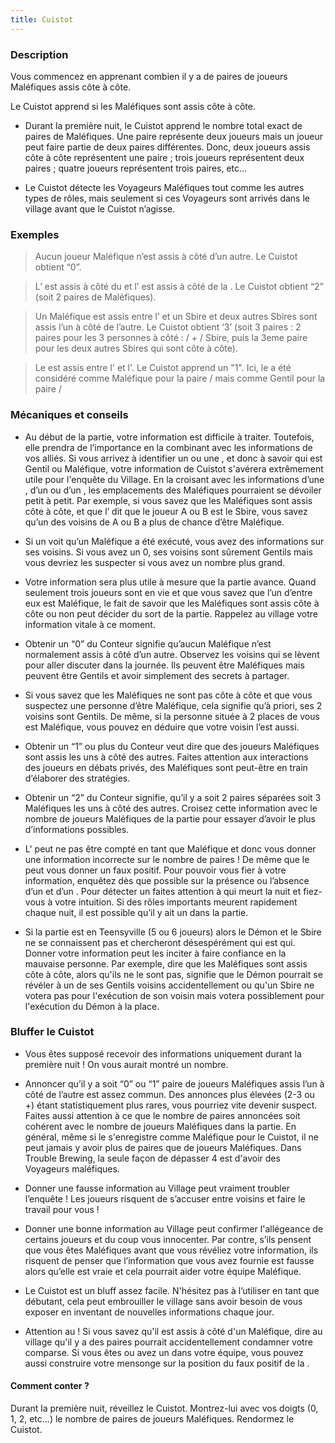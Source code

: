 ```yaml
---
title: Cuistot
---
```



<Role CUISTOT header />

### Description

Vous commencez en apprenant combien il y a de paires de joueurs Maléfiques assis côte à côte.

Le Cuistot apprend si les Maléfiques sont assis côte à côte. 

-	Durant la première nuit, le Cuistot apprend le nombre total exact de paires de Maléfiques. Une paire représente deux joueurs mais un joueur peut faire partie de deux paires différentes. Donc, deux joueurs assis côte à côte représentent une paire ; trois joueurs représentent deux paires ; quatre joueurs représentent trois paires, etc…

-	Le Cuistot détecte les Voyageurs Maléfiques tout comme les autres types de rôles, mais seulement si ces Voyageurs sont arrivés dans le village avant que le Cuistot n’agisse.

### Exemples

> Aucun joueur Maléfique n’est assis à côté d’un autre. Le Cuistot obtient “0”.

> L’<Role IMP /> est assis à côté du <Role BARON /> et l’<Role EMPOISONNEUR /> est assis à côté de la <Role CROQUEUSE_D_HOMMES />. Le Cuistot obtient “2” (soit 2 paires de Maléfiques).

> Un <Role BOUC_EMISSAIRE /> Maléfique est assis entre l’<Role IMP /> et un Sbire et deux autres Sbires sont assis l’un à côté de l’autre. Le Cuistot obtient ‘3’ (soit 3 paires : 2 paires pour les 3 personnes à côté : <Role IMP /> / <Role BOUC_EMISSAIRE /> + <Role BOUC_EMISSAIRE /> / Sbire, puis la 3eme paire pour les deux autres Sbires qui sont côte à côte).

> Le <Role RECLUS /> est assis entre l'<Role IMP /> et l'<Role EMPOISONNEUR />. Le Cuistot apprend un "1". Ici, le <Role RECLUS /> a été considéré comme Maléfique pour la paire <Role IMP /> / <Role RECLUS /> mais comme Gentil pour la paire <Role RECLUS /> / <Role EMPOISONNEUR />

### Mécaniques et conseils

- Au début de la partie, votre information est difficile à traiter. Toutefois, elle prendra de l’importance en la combinant avec les informations de vos alliés. Si vous arrivez à identifier un <Role EMPATHIQUE /> ou une <Role VOYANTE />, et donc à savoir qui est Gentil ou Maléfique, votre information de Cuistot s'avérera extrêmement utile pour l'enquête du Village. En la croisant avec les informations d’une <Role LAVANDIERE />, d’un <Role ARCHIVISTE /> ou d’un <Role ENQUETEUR />, les emplacements des Maléfiques pourraient se dévoiler petit à petit. Par exemple, si vous savez que les Maléfiques sont assis côte à côte, et que l’<Role ENQUETEUR /> dit que le joueur A ou B est le Sbire, vous savez qu’un des voisins de A ou B a plus de chance d’être Maléfique.

- Si un <Role CROQUE_MORT /> voit qu’un Maléfique a été exécuté, vous avez des informations sur ses voisins. Si vous avez un 0, ses voisins sont sûrement Gentils mais vous devriez les suspecter si vous avez un nombre plus grand.

- Votre information sera plus utile à mesure que la partie avance. Quand seulement trois joueurs sont en vie et que vous savez que l’un d’entre eux est Maléfique, le fait de savoir que les Maléfiques sont assis côte à côte ou non peut décider du sort de la partie. Rappelez au village votre information vitale à ce moment.

- Obtenir un “0” du Conteur signifie qu’aucun Maléfique n’est normalement assis à côté d’un autre. Observez les voisins qui se lèvent pour aller discuter dans la journée. Ils peuvent être Maléfiques mais peuvent être Gentils et avoir simplement des secrets à partager.

- Si vous savez que les Maléfiques ne sont pas côte à côte et que vous suspectez une personne d’être Maléfique, cela signifie qu’à priori, ses 2 voisins sont Gentils. De même, si la personne située à 2 places de vous est Maléfique, vous pouvez en déduire que votre voisin l’est aussi.

- Obtenir un “1” ou plus du Conteur veut dire que des joueurs Maléfiques sont assis les uns à côté des autres. Faites attention aux interactions des joueurs en débats privés, des Maléfiques sont peut-être en train d’élaborer des stratégies.

- Obtenir un “2” du Conteur signifie, qu’il y a soit 2 paires séparées soit 3 Maléfiques les uns à côté des autres. Croisez cette information avec le nombre de joueurs Maléfiques de la partie pour essayer d’avoir le plus d’informations possibles.

- L'<Role ESPION /> peut ne pas être compté en tant que Maléfique et donc vous donner une information incorrecte sur le nombre de paires ! De même que le <Role RECLUS /> peut vous donner un faux positif. Pour pouvoir vous fier à votre information, enquêtez dès que possible sur la présence ou l’absence d’un <Role RECLUS /> et d’un <Role ESPION />. Pour détecter un <Role ESPION /> faites attention à qui meurt la nuit et fiez-vous à votre intuition. Si des rôles importants meurent rapidement chaque nuit, il est possible qu’il y ait un <Role ESPION /> dans la partie.

- Si la partie est en Teensyville (5 ou 6 joueurs) alors le Démon et le Sbire ne se connaissent pas et chercheront désespérément qui est qui. Donner votre information peut les inciter à faire confiance en la mauvaise personne. Par exemple, dire que les Maléfiques sont assis côte à côte, alors qu'ils ne le sont pas, signifie que le Démon pourrait se révéler à un de ses Gentils voisins accidentellement ou qu'un Sbire ne votera pas pour l'exécution de son voisin mais votera possiblement pour l'exécution du Démon à la place.

### Bluffer le Cuistot

- Vous êtes supposé recevoir des informations uniquement durant la première nuit ! On vous aurait montré un nombre.

- Annoncer qu’il y a soit “0” ou “1” paire de joueurs Maléfiques assis l’un à côté de l’autre est assez commun. Des annonces plus élevées (2-3 ou +) étant statistiquement plus rares, vous pourriez vite devenir suspect. Faites aussi attention à ce que le nombre de paires annoncées soit cohérent avec le nombre de joueurs Maléfiques dans la partie. En général, même si le <Role RECLUS /> s'enregistre comme Maléfique pour le Cuistot, il ne peut jamais y avoir plus de paires que de joueurs Maléfiques. Dans Trouble Brewing, la seule façon de dépasser 4 est d'avoir des Voyageurs maléfiques.

- Donner une fausse information au Village peut vraiment troubler l’enquête ! Les joueurs risquent de s’accuser entre voisins et faire le travail pour vous !

- Donner une bonne information au Village peut confirmer l'allégeance de certains joueurs et du coup vous innocenter. Par contre, s’ils pensent que vous êtes Maléfiques avant que vous révéliez votre information, ils risquent de penser que l’information que vous avez fournie est fausse alors qu’elle est vraie et cela pourrait aider votre équipe Maléfique.

- Le Cuistot est un bluff assez facile. N'hésitez pas à l’utiliser en tant que débutant, cela peut embrouiller le village sans avoir besoin de vous exposer en inventant de nouvelles informations chaque jour.

- Attention au <Role RECLUS /> ! Si vous savez qu'il est assis à côté d'un Maléfique, dire au village qu'il y a des paires pourrait accidentellement condamner votre comparse. Si vous êtes <Role ESPION /> ou avez un <Role ESPION /> dans votre équipe, vous pouvez aussi construire votre mensonge sur la position du faux positif de la <Role VOYANTE />.

#### Comment conter ?

Durant la première nuit, réveillez le Cuistot. Montrez-lui avec vos doigts (0, 1, 2, etc…) le nombre de paires de joueurs Maléfiques. Rendormez le Cuistot.